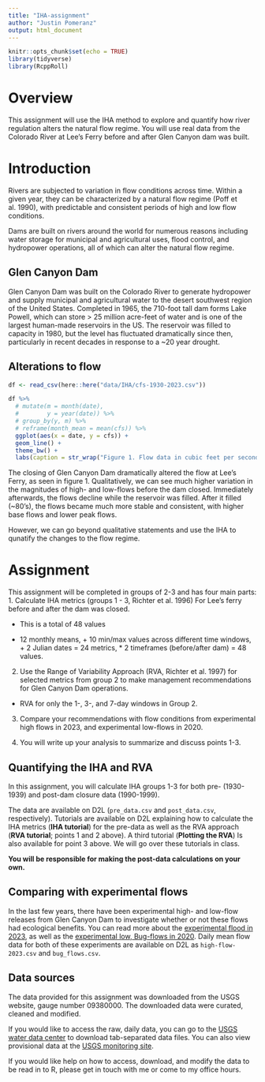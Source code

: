 ```yaml
---
title: "IHA-assignment"
author: "Justin Pomeranz"
output: html_document
---
```


```r
knitr::opts_chunk$set(echo = TRUE)
library(tidyverse)
library(RcppRoll)
```

# Overview  

This assignment will use the IHA method to explore and quantify how river regulation alters the natural flow regime. You will use real data from the Colorado River at Lee's Ferry before and after Glen Canyon dam was built. 

# Introduction  

Rivers are subjected to variation in flow conditions across time. Within a given year, they can be characterized by a natural flow regime (Poff et al. 1990), with predictable and consistent periods of high and low flow conditions. 

Dams are built on rivers around the world for numerous reasons including water storage for municipal and agricultural uses, flood control, and hydropower operations, all of which can alter the natural flow regime. 

## Glen Canyon Dam  

Glen Canyon Dam was built on the Colorado River to generate hydropower and supply municipal and agricultural water to the desert southwest region of the United States. Completed in 1965, the 710-foot tall dam forms Lake Powell, which can store > 25 million acre-feet of water and is one of the largest human-made reservoirs in the US. The reservoir was filled to capacity in 1980, but the level has fluctuated dramatically since then, particularly in recent decades in response to a ~20 year drought. 

## Alterations to flow  

```r
df <- read_csv(here::here("data/IHA/cfs-1930-2023.csv"))

df %>%
  # mutate(m = month(date),
  #        y = year(date)) %>%
  # group_by(y, m) %>%
  # reframe(month_mean = mean(cfs)) %>%
  ggplot(aes(x = date, y = cfs)) +
  geom_line() +
  theme_bw() +
  labs(caption = str_wrap("Figure 1. Flow data in cubic feet per second (cfs) for Lee's Ferry below Glen Canyon Dam. Note the extremely low flows beginning in the mid 1960's when the dam was closed, and reduced variabiliaty after ~ 1980 when the reservoir was full."))
```

The closing of Glen Canyon Dam dramatically altered the flow at Lee's Ferry, as seen in figure 1. Qualitatively, we can see much higher variation in the magnitudes of high- and low-flows before the dam closed. Immediately afterwards, the flows decline while the reservoir was filled. After it filled (~80's), the flows became much more stable and consistent, with higher base flows and lower peak flows. 

However, we can go beyond qualitative statements and use the IHA to qunatify the changes to the flow regime. 

# Assignment  

This assignment will be completed in groups of 2-3 and has four main parts:  
1. Calculate IHA metrics (groups 1 - 3, Richter et al. 1996) For Lee's ferry before and after the dam was closed.  

  * This is a total of 48 values  
  
  * 12 monthly means, + 10 min/max values across different time windows,  + 2 Julian dates = 24 metrics, * 2 timeframes (before/after dam) = 48 values.   
  
2. Use the Range of Variability Approach (RVA, Richter et al. 1997) for selected metrics from group 2 to make management recommendations for Glen Canyon Dam operations.  

  * RVA for only the 1-, 3-, and 7-day windows in Group 2.  
  
3. Compare your recommendations with flow conditions from experimental high flows in 2023, and experimental low-flows in 2020.  

4. You will write up your analysis to summarize and discuss points 1-3.  

## Quantifying the IHA and RVA  

In this assignment, you will calculate IHA groups 1-3 for both pre- (1930-1939) and post-dam closure data (1990-1999). 

The data are available on D2L (`pre_data.csv` and `post_data.csv`, respectively). Tutorials are available on D2L explaining how to calculate the IHA metrics (**IHA tutorial**) for the pre-data as well as the RVA approach (**RVA tutorial**; points 1 and 2 above). A third tutorial (**Plotting the RVA**) Is also available for point 3 above. We will go over these tutorials in class. 

**You will be responsible for making the post-data calculations on your own. **

## Comparing with experimental flows  

In the last few years, there have been experimental high- and low-flow releases from Glen Canyon Dam to investigate whether or not these flows had ecological benefits. You can read more about the [experimental flood in 2023](https://www.nps.gov/grca/learn/nature/hfe-23.htm), as well as the [experimental low, Bug-flows in 2020](https://www.usbr.gov/newsroom/newsroomold/newsrelease/detail.cfm?RecordID=70708). Daily mean flow data for both of these experiments are available on D2L as `high-flow-2023.csv` and `bug_flows.csv`. 


## Data sources  

The data provided for this assignment was downloaded from the USGS website, gauge number 09380000. The downloaded data were curated, cleaned and modified. 

If you would like to access the raw, daily data, you can go to the [USGS water data center](https://waterdata.usgs.gov/nwis/dv/?site_no=09380000&referred_module=sw) to download tab-separated data files. You can also view provisional data at the [USGS monitoring site](https://waterdata.usgs.gov/monitoring-location/09380000/#parameterCode=00060&startDT=1920-04-01&endDT=2023-05-01). 

If you would like help on how to access, download, and modify the data to be read in to R, please get in touch with me or come to my office hours. 